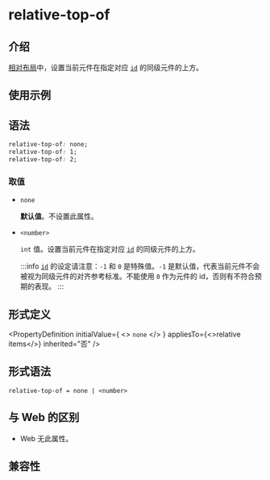 # relative-top-of

## 介绍

[相对布局](guide/ui/layout/relative-layout.mdx)中，设置当前元件在指定对应 [`id`](./relative-id.mdx) 的同级元件的上方。

## 使用示例


<Go
  example="css-api"
  entry="src/relative-top-of"
  defaultFile="src/relative-top-of/App.tsx"
  img="/assets/doc/css/relative-top-of.png"
  defaultEntryFile="dist/relative-top-of.lynx.bundle"
  entry="src/relative-top-of"
/>

## 语法

```css
relative-top-of: none;
relative-top-of: 1;
relative-top-of: 2;
```

### 取值

- `none`

  **默认值**。不设置此属性。

- `<number>`

  `int` 值。设置当前元件在指定对应 [`id`](./relative-id.mdx) 的同级元件的上方。

  :::info
  [`id`](./relative-id.mdx) 的设定请注意：`-1` 和 `0` 是特殊值。`-1` 是默认值，代表当前元件不会被视为同级元件的对齐参考标准。不能使用 `0` 作为元件的 id，否则有不符合预期的表现。
  :::

## 形式定义


<PropertyDefinition
  initialValue={
    <>
      <code>none</code>
    </>
  }
  appliesTo={<>relative items</>}
  inherited="否"
/>

## 形式语法

```
relative-top-of = none | <number>
```

## 与 Web 的区别

- Web 无此属性。

## 兼容性


<LegacyCompatTable metadata="css/properties/relative-top-of" />
